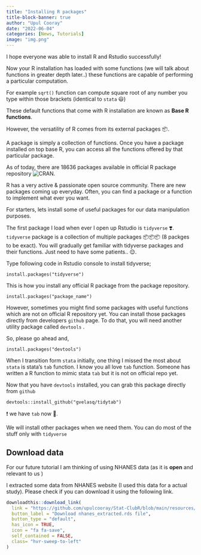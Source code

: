 ```yaml
---
title: "Installing R packages"
title-block-banner: true
author: "Upul Cooray"
date: "2022-06-04"
categories: [News, Tutorials]
image: "img.png"
---
```


I hope everyone was able to install R and Rstudio successfully!

Now your R installation has loaded with some functions (we will talk about functions in greater depth later..) these functions are capable of performing a particular computation.

For example `sqrt()` function can compute square root of any number you type within those brackets (identical to `stata` 😃)

These default functions that come with R installation are known as __Base R functions__.

However, the versatility of R comes from its external packages 📦.

A package is simply a collection of functions. Once you have a package installed on top base R, you can access all the functions offered by that particular package.

As of today, there are 18636 packages available in official R package repository ![CRAN](https://cran.r-project.org/web/packages/).

R has a very active & passionate open source community. There are new packages coming up everyday. Often, you can find a package or a function to implement what ever you want.

For starters, lets install some of useful packages for our data manipulation purposes.

The first package I load when ever I open up Rstudio is `tidyverse` ❣️. `tidyverse` package is a collection of multiple packages 📦📦📦 (8 packges to be exact). You will gradually get familiar with tidyverse packages and their functions. Just need to have some patients.. 😌.

Type following code in Rstudio console to install tidyverse;

`install.packages("tidyverse")`

This is how you install any official R package from the package repository.

`install.packages("package_name")`

However, sometimes you might find some packages with useful functions which are not on official R repository yet. You can install those packages directly from developers `github` page. To do that, you will need another utility package called `devtools` .

So, please go ahead and,

`install.packages("devtools")`

When I transition form `stata` initially, one thing I missed the most about `stata` is stata's `tab` function. I know you all love `tab` function. Someone has written a R function to mimic stata `tab` but it is not on official repo yet.

Now that you have `devtools` installed, you can grab this package directly from `github`

`devtools::install_github("gvelasq/tidytab")`

❗ we have `tab` now 🤝.

We will install other packages when we need them. You can do most of the stuff only with `tidyverse`

## Download data

For our future tutorial I am thinking of using NHANES data (as it is **open** and relevant to us )

I extracted some data from NHANES website (I used this data for a actual study). Please check if you can download it using the following link.

```r

 

downloadthis::download_link(
  link = "https://github.com/upulcooray/Stat-ClubR/blob/main/resources/nhanes_extracted.rds",
  button_label = "Download nhanes_extracted.rds file",
  button_type = "default",
  has_icon = TRUE,
  icon = "fa fa-save",
  self_contained = FALSE,
  class= "hvr-sweep-to-left"
)




```
